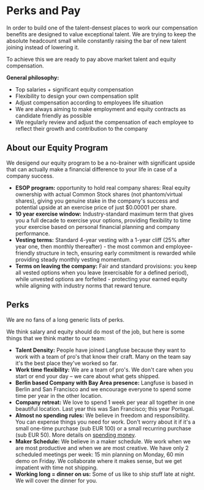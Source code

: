# Perks and Pay

In order to build one of the talent-densest places to work our compensation benefits are designed to value exceptional talent. We are trying to keep the absolute headcount small while constantly raising the bar of new talent joining instead of lowering it. 

To achieve this we are ready to pay above market talent and equity compensation. 

**General philosophy:**
- Top salaries + significant equity compensation 
- Flexibility to design your own compensation split 
- Adjust compensation according to employees life situation
- We are always aiming to make employment and equity contracts as candidate friendly as possible
- We regularly review and adjust the compensation of each employee to reflect their growth and contribution to the company  

## About our Equity Program

We desigend our equity program to be a no-brainer with significant upside that can actually make a financial difference to your life in case of a company success. 
- **ESOP program:** opportunity to hold real company shares: Real equity ownership with actual Common Stock shares (not phantom/virtual shares), giving you genuine stake in the company's success and potential upside at an exercise price of just $0.00001 per share.
- **10 year exercise window:** Industry-standard maximum term that gives you a full decade to exercise your options, providing flexibility to time your exercise based on personal financial planning and company performance.
- **Vesting terms:** Standard 4-year vesting with a 1-year cliff (25% after year one, then monthly thereafter) - the most common and employee-friendly structure in tech, ensuring early commitment is rewarded while providing steady monthly vesting momentum.
- **Terms on leaving the company:** Fair and standard provisions: you keep all vested options when you leave (exercisable for a defined period), while unvested options are forfeited - protecting your earned equity while aligning with industry norms that reward tenure.

## Perks

We are no fans of a long generic lists of perks. 

We think salary and equity should do most of the job, but here is some things that we think matter to our team: 
- **Talent Density:** People have joined Langfuse because they want to work with a team of pro's that know their craft. Many on the team say it's the best place they've worked so far.
- **Work time flexibility:** We are a team of pro's. We don't care when you start or end your day – we care about what gets shipped.
- **Berlin based Company with Bay Area presence:** Langfuse is based in Berlin and San Francisco and we encourage everyone to spend some time per year in the other location. 
- **Company retreat:** We love to spend 1 week per year all together in one beautiful location. Last year this was San Francisco; this year Portugal.
- **Almost no spending rules:** We believe in freedom and responsibility. You can expense things you need for work. Don't worry about it if it's a small one-time purchase (sub EUR 100) or a small recurring purchase (sub EUR 50). More details on [spending money](/handbook/tools-and-processes/spending-money).
- **Maker Schedule:** We believe in a maker schedule. We work when we are most productive and when we are most creative. We have only 2 scheduled meetings per week: 15 min planning on Monday, 60 min demo on Friday. We collaborate where it makes sense, but we get impatient with time not shipping. 
- **Working long = dinner on us:** Some of us like to ship stuff late at night. We will cover the dinner for you.